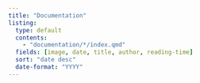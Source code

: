```yaml
---
title: "Documentation"
listing: 
  type: default
  contents: 
    - "documentation/*/index.qmd"
  fields: [image, date, title, author, reading-time]  
  sort: "date desc"
  date-format: "YYYY"
---
```

